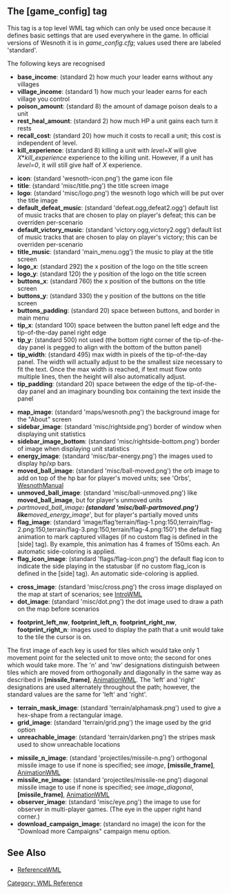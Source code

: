 {{WML Tags}}
== The [game_config] tag ==

This tag is a top level WML tag which can only be used once because
it defines basic settings that are used everywhere in the game.
In official versions of Wesnoth it is in ''game_config.cfg''; values used there are labeled 'standard'.


The following keys are recognised
* '''base_income''': (standard 2) how much your leader earns without any villages
* '''village_income''': (standard 1) how much your leader earns for each village you control
* '''poison_amount''': (standard 8) the amount of damage poison deals to a unit
* '''rest_heal_amount''': (standard 2) how much HP a unit gains each turn it rests
* '''recall_cost''': (standard 20) how much it costs to recall a unit; this cost is independent of level.
* '''kill_experience''': (standard 8) killing a unit with ''level=X'' will give ''X''*''kill_experience'' experience to the killing unit. However, if a unit has ''level=0'', it will still give half of ''X'' experience.

* '''icon''': (standard 'wesnoth-icon.png') the game icon file
* '''title''': (standard 'misc/title.png') the title screen image
* '''logo''': (standard 'misc/logo.png') the wesnoth logo which will be put over the title image
* '''default_defeat_music''': (standard 'defeat.ogg,defeat2.ogg') default list of music tracks that are chosen to play on player's defeat; this can be overriden per-scenario
* '''default_victory_music''': (standard 'victory.ogg,victory2.ogg') default list of music tracks that are chosen to play on player's victory; this can be overriden per-scenario
* '''title_music''': (standard 'main_menu.ogg') the music to play at the title screen
* '''logo_x''':      (standard 292) the x position of the logo on the title screen
* '''logo_y''':      (standard  120) the y position of the logo on the title screen
* '''buttons_x''':   (standard 760) the x position of the buttons on the title screen
* '''buttons_y''':   (standard 330) the y position of the buttons on the title screen
* '''buttons_padding''': (standard  20) space between buttons, and border in main menu
* '''tip_x''':       (standard 100) space between the button panel left edge and the tip-of-the-day panel right edge
* '''tip_y''':       (standard 500) not used (the bottom right corner of the tip-of-the-day panel is pegged to align with the bottom of the button panel)
* '''tip_width''':   (standard 495) max width in pixels of the tip-of-the-day panel.  The width will actually adjust to be the smallest size necessary to fit the text.  Once the max width is reached, if text must flow onto multiple lines, then the height will also automatically adjust.
* '''tip_padding''': (standard  20) space between the edge of the tip-of-the-day panel and an imaginary bounding box containing the text inside the panel

* '''map_image''':   (standard 'maps/wesnoth.png') the background image for the "About" screen
* '''sidebar_image''': (standard 'misc/rightside.png') border of window when displaying unit statistics
* '''sidebar_image_bottom''': (standard 'misc/rightside-bottom.png') border of image when displaying unit statistics
* '''energy_image''': (standard 'misc/bar-energy.png') the images used to display hp/xp bars.
* '''moved_ball_image''': (standard 'misc/ball-moved.png') the orb image to add on top of the hp bar for player's moved units; see 'Orbs', [[WesnothManual]]
* '''unmoved_ball_image''': (standard 'misc/ball-unmoved.png') like '''moved_ball_image''', but for player's unmoved units
* ''partmoved_ball_image''': (standard 'misc/ball-partmoved.png') like '''moved_energy_image''', but for player's partially moved units
* '''flag_image''': (standard 'image/flag'terrain/flag-1.png:150,terrain/flag-2.png:150,terrain/flag-3.png:150,terrain/flag-4.png:150') the default flag animation to mark captured villages (if no custom flag is defined in the [side] tag). By example, this animation has 4 frames of 150ms each. An automatic side-coloring is applied. 
* '''flag_icon_image''': (standard 'flags/flag-icon.png') the default flag icon to indicate the side playing in the statusbar (if no custom flag_icon is defined in the [side] tag). An automatic side-coloring is applied. 

* '''cross_image''': (standard 'misc/cross.png') the cross image displayed on the map at start of scenarios; see [[IntroWML]]
* '''dot_image''': (standard 'misc/dot.png') the dot image used to draw a path on the map before scenarios

* '''footprint_left_nw''', '''footprint_left_n''', '''footprint_right_nw''', '''footprint_right_n''': images used to display the path that a unit would take to the tile the cursor is on.
The first image of each key is used for tiles which would take only 1 movement point for the selected unit to move onto;
the second for ones which would take more.
The 'n' and 'nw' designations distinguish between tiles which are moved from orthogonally and diagonally in the same way as described in '''[missile_frame]''', [[AnimationWML]].
The 'left' and 'right' designations are used alternately throughout the path;
however, the standard values are the same for 'left' and 'right'.

* '''terrain_mask_image''': (standard 'terrain/alphamask.png') used to give a hex-shape from a rectangular image.
* '''grid_image''': (standard 'terrain/grid.png') the image used by the grid option 
* '''unreachable_image''': (standard 'terrain/darken.png') the stripes mask used to show unreachable locations

* '''missile_n_image''': (standard 'projectiles/missile-n.png') orthogonal missile image to use if none is specified; see ''image'', '''[missile_frame]''', [[AnimationWML]]
* '''missile_ne_image''': (standard 'projectiles/missile-ne.png') diagonal missile image to use if none is specified; see ''image_diagonal'', '''[missile_frame]''', [[AnimationWML]]
* '''observer_image''': (standard 'misc/eye.png') the image to use for observer in multi-player games. (The eye in the upper right hand corner.)
* '''download_campaign_image''': (standard no image) the icon for the "Download more Campaigns" campaign menu option.

== See Also ==

* [[ReferenceWML]]


[[Category: WML Reference]]
